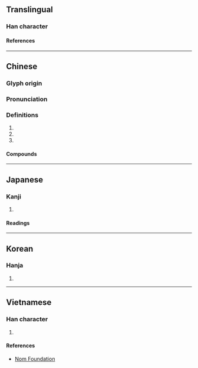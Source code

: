 {{character info/new}}
==Translingual==

===Han character===
{{Han char|rn=60|rad=彳|as=06|sn=9|four=28251|canj=HOTQ|ids=⿰彳羊}}

====References====
{{Han ref|kx=0366.140|dkj=10094|dj=0687.080|hdz=20820.020|uh=5F89}}

----

==Chinese==
{{zh-forms}}

===Glyph origin===
{{Han etym}}

===Pronunciation===
{{zh-pron
|m=yáng
|c=joeng4
|mc=y
|oc=y
|cat=v
}}

===Definitions===
{{zh-hanzi}}

# {{zh-used in|徜徉||徉徜}}
# {{zh-used in|徉徉}}
# {{zh-alt-form|佯}}

====Compounds====
{{zh-der|彷徉|徉徜|徜徉}}

----

==Japanese==

===Kanji===
{{ja-kanji|grade=|rs=彳06}}

# {{rfdef|ja|sort=彳06}}

====Readings====
{{ja-readings
|on=よう
|kun=さまよう
}}

----

==Korean==

===Hanja===
{{ko-hanja|양}}

# {{rfdef|ko|sort=彳06}}

----

==Vietnamese==

===Han character===
{{vi-readings|rs=彳06|reading=dương}}

# {{rfdef|vi|sort=彳06}}

====References====
* [http://nomfoundation.org/common/nom_details.php?codepoint=5f89 Nom Foundation]